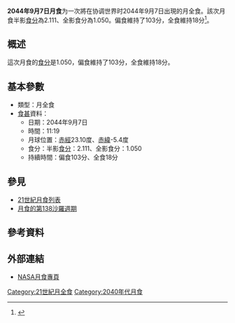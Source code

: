 {{future}}
{{Infobox lunar eclipse
| date        = 2044年9月7日
| time        = 11:19
| nature     = 月全食
| saros       = 138
| gamma           = 0.432
| magnitude      = 半影食分：2.111<br/>全影食分：1.050
| par_duration   = 103分
| tot_duration    = 18分
| chart               = Lunar eclipse chart close-2044Sep07.png
}}
'''2044年9月7日月食'''为一次將在协调世界时2044年9月7日出現的月全食。該次月食半影[[食分|食分]]為2.111、全影食分為1.050。偏食維持了103分，全食維持18分<ref name="nasa_catalog_list">{{cite web|url=http://sunearth.gsfc.nasa.gov/eclipse/LEcat/LE2001-2100.html|title=Lunar Eclipses: 2001 to 2100|language=en|publisher=[[NASA|NASA]]|archiveurl=https://web.archive.org/web/19990202141830/http://sunearth.gsfc.nasa.gov/eclipse/LEcat/LE2001-2100.html|archivedate=1999-02-02|deadurl=yes|accessdate=2017-02-24}}</ref>。

== 概述 ==
這次月食的[[食分|食分]]是1.050，偏食維持了103分，全食維持18分。

== 基本參數 ==
{{NoteUTC}}
* 類型：月全食
*[[食甚|食甚]]資料：
** 日期：2044年9月7日
** 時間：11:19
** 月球位置：[[赤經|赤經]]23.10度、[[赤緯|赤緯]]-5.4度
** 食分：半影[[食分|食分]]：2.111、全影食分：1.050
** 持續時間：偏食103分、全食18分

== 參見 ==
{{portal box|天文學}}
* [[21世紀月食列表|21世紀月食列表]]
* [[月食的第138沙羅週期|月食的第138沙羅週期]]

== 參考資料 ==
{{reflist}}

== 外部連結 ==
* [http://eclipse.gsfc.nasa.gov/lunar.html NASA月食專頁]{{Wayback|url=http://eclipse.gsfc.nasa.gov/lunar.html |date=20181231235927 }}{{en icon}}
{{Lunar-eclipse-stub}}
{{月食}}

[[Category:21世紀月全食|Category:21世紀月全食]]
[[Category:2040年代月食|Category:2040年代月食]]